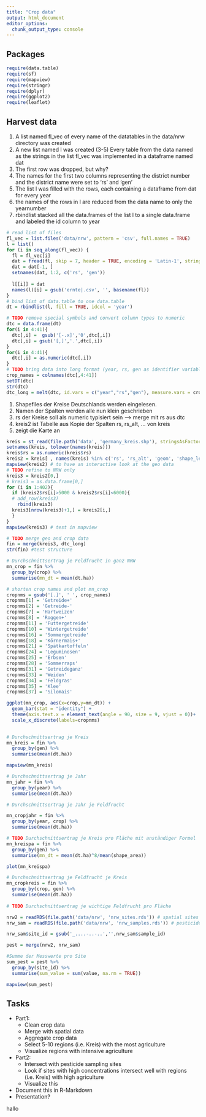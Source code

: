 ```yaml
---
title: "Crop data"
output: html_document
editor_options: 
  chunk_output_type: console
---
```


## Packages

```r
require(data.table)
require(sf)
require(mapview)
require(stringr)
require(dplyr)
require(ggplot2)
require(leaflet)
```

## Harvest data
(1) A list named fl_vec of every name of the datatables in the data/nrw directory was created 
(2) A new list named l was created
(3-5) Every table from the data named as the strings in the list fl_vec was implemented in a dataframe named dat
(6) The first row  was dropped, but why?
(7) The names for the first two columns representing the district number and the district name were set to 'rs' and 'gen'
(8) The list l was filled with the rows, each containing a dataframe from dat for every year
(9) the names of the rows in l are reduced from the data name to only the yearnumber
(10) rbindlist stacked all the data.frames of the list l to a single data.frame and labeled the id column to year

```r
# read list of files
fl_vec = list.files('data/nrw', pattern = 'csv', full.names = TRUE)
l = list()
for (i in seq_along(fl_vec)) {
  fl = fl_vec[i]
  dat = fread(fl, skip = 7, header = TRUE, encoding = 'Latin-1', stringsAsFactors = FALSE)
  dat = dat[-1, ]
  setnames(dat, 1:2, c('rs', 'gen'))
  
  l[[i]] = dat
  names(l)[i] = gsub('ernte|.csv', '', basename(fl))
}
# bind list of data.table to one data.table
dt = rbindlist(l, fill = TRUE, idcol = 'year')

# TODO remove special symbols and convert column types to numeric
dtc = data.frame(dt)
for(i in 4:41){
  dtc[,i] =  gsub('[-.x]','0',dtc[,i])
  dtc[,i] = gsub('[,]','.',dtc[,i])
}
for(i in 4:41){
  dtc[,i] = as.numeric(dtc[,i])
}
# TODO bring data into long format (year, rs, gen as identifier variables)
crop_names = colnames(dtc[,4:41])
setDT(dtc)
str(dtc)
dtc_long = melt(dtc, id.vars = c("year","rs","gen"), measure.vars = crop_names, variable.name = 'crop', value.name = 'dt.ha' )
```

(1) Shapefiles der Kreise Deutschlands werden eingelesen.
(2) Namen der Spalten werden alle nun klein geschrieben
(3) rs der Kreise soll als numeric typisiert sein --> merge mit rs aus dtc
(4) kreis2 ist Tabelle aus Kopie der Spalten rs, rs_alt, ... von kreis
(5) zeigt die Karte an

```r
kreis = st_read(file.path('data', 'germany_kreis.shp'), stringsAsFactors = FALSE)
setnames(kreis, tolower(names(kreis)))
kreis$rs = as.numeric(kreis$rs)
kreis2 = kreis[ , names(kreis) %in% c('rs', 'rs_alt', 'geom', 'shape_leng', 'shape_area') ]
mapview(kreis2) # to have an interactive look at the geo data
# TODO refine to NRW only
kreis3 = kreis2[0,]
# kreis3 = as.data.frame[0,]
for (i in 1:402){
  if (kreis2$rs[i]>5000 & kreis2$rs[i]<6000){
  # add_row(kreis3)
    rbind(kreis3)
  kreis3[nrow(kreis3)+1,] = kreis2[i,]
  }
}
mapview(kreis3) # test in mapview
```

```r
# TODO merge geo and crop data
fin = merge(kreis3, dtc_long)
str(fin) #test structure

# Durchschnittsertrag je Feldfrucht in ganz NRW
mn_crop = fin %>% 
  group_by(crop) %>%
  summarise(mn_dt = mean(dt.ha))

# shorten crop names and plot mn_crop
cropnms = gsub('[.]', ' ', crop_names)
cropnms[1] = 'Getreide+'
cropnms[2] = 'Getreide-'
cropnms[7] = 'Hartweizen'
cropnms[8] = 'Roggen+'
cropnms[11] = 'Futtergetreide'
cropnms[10] = 'Wintergetreide'
cropnms[16] = 'Sommergetreide'
cropnms[18] = 'Körnermais+'
cropnms[21] = 'Spätkartoffeln'
cropnms[24] = 'Leguminosen'
cropnms[25] = 'Erbsen'
cropnms[28] = 'Sommerraps'
cropnms[31] = 'Getreideganz'
cropnms[33] = 'Weiden'
cropnms[34] = 'Feldgras'
cropnms[35] = 'Klee'
cropnms[37] = 'Silomais'

ggplot(mn_crop, aes(x=crop,y=mn_dt)) + 
  geom_bar(stat = "identity") +
  theme(axis.text.x = element_text(angle = 90, size = 9, vjust = 0))+
  scale_x_discrete(labels=cropnms)
  

# Durchschnittsertrag je Kreis
mn_kreis = fin %>%
  group_by(gen) %>%
  summarise(mean(dt.ha))

mapview(mn_kreis)

# Durchschnittsertrag je Jahr
mn_jahr = fin %>%
  group_by(year) %>%
  summarise(mean(dt.ha))

# Durchschnittsertrag je Jahr je Feldfrucht

mn_cropjahr = fin %>%
  group_by(year, crop) %>%
  summarise(mean(dt.ha))

# TODO Durchschnittsertrag je Kreis pro Fläche mit anständiger Formel
mn_kreispa = fin %>%
  group_by(gen) %>%
  summarise(mn_dt = mean(dt.ha)^8/mean(shape_area))

plot(mn_kreispa)

# Durchschnittsertrag je Feldfrucht je Kreis 
mn_cropkreis = fin %>%
  group_by(crop, gen) %>%
  summarise(mean(dt.ha))
  
# TODO Durchschnittsertrag je wichtige Feldfrucht pro Fläche

```

```r
nrw2 = readRDS(file.path('data/nrw', 'nrw_sites.rds')) # spatial sites data
nrw_sam = readRDS(file.path('data/nrw', 'nrw_samples.rds')) # pesticide samples

nrw_sam$site_id = gsub('_....-..-..','',nrw_sam$sample_id)

pest = merge(nrw2, nrw_sam)

#Summe der Messwerte pro Site
sum_pest = pest %>%
  group_by(site_id) %>%
  summarise(sum_value = sum(value, na.rm = TRUE))

mapview(sum_pest)
```

## Tasks

- Part1:
  - Clean crop data
  - Merge with spatial data
  - Aggregate crop data
  - Select 5-10 regions (i.e. Kreis) with the most agriculture
  - Visualize regions with intensive agriculture

- Part2:
  - Intersect with pesticide sampling sites
  - Look if sites with high concentrations intersect well with regions (i.e. Kreis) with high agriculture
  - Visualize this

- Document this in R-Markdown
- Presentation?


hallo 


